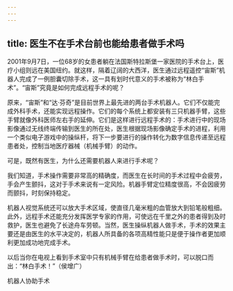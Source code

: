 ```yaml
---
---
---
```

title: 医生不在手术台前也能给患者做手术吗
---




2001年9月7日，一位68岁的女患者躺在法国斯特拉斯堡一家医院的手术台上，医疗小组则远在美国纽约。就这样，隔着辽阔的大西洋，医生通过远程遥控“宙斯”机器人完成了一例胆囊切除手术，这一具有划时代意义的手术被称为“林白手术”。“宙斯”究竟是如何完成远程手术的呢？

原来，“宙斯”和“达·芬奇”是目前世界上最先进的两台手术机器人。它们不仅能完成外科手术，还能实现远程操作。它们的每个系统上都安装有三只机器手臂，这些手臂就像外科医师左右手的延伸。它们是这样进行远程手术的：手术进行中的现场影像通过无线终端传输到医生的所在处，医生根据现场影像确定手术的进程，利用一个类似电子游戏中的操纵杆，将下一步要进行的操作转化为数字信息传递至远程患者处，控制当地医疗器械（机械手臂）的动作。

可是，既然有医生，为什么还需要机器人来进行手术呢？

我们知道，手术操作需要非常高的精确度，而医生在长时间的手术过程中会疲劳，手会产生颤抖，这对于手术来说有一定风险。机器手臂定位精度很高，不会因疲劳而颤抖，时刻保持稳定。

机器人视觉系统还可以放大手术区域，使直径几毫米粗的血管放大到铅笔般粗细。此外，远程手术还能充分发挥医学专家的作用，可使远在千里之外的患者得到及时救护，医生也避免了长途舟车劳顿。当然，医生操纵机器人做手术，手术的效果主要还是由医生的水平决定的，机器人所具备的各项高精性能只是便于操作者更加顺利更加成功地完成手术。

以后当你在电视上看到手术室中只有机械手臂在给患者做手术时，可以脱口而出：“林白手术！”（侯增广）

机器人协助手术